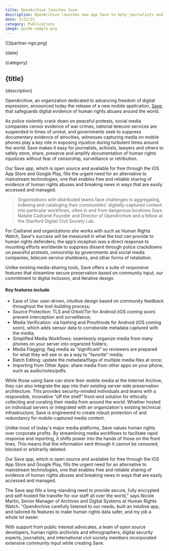 ```yaml
---
title: OpenArchive launches Save
description: OpenArchive launches new app Save to help journalists and human rights advocates protect and preserve highly sensitive digital media.
date: 3/22/22
category: Publications
image: guide-sample.png
---
```



<ArticleHeaderSection>
![](partner-ngo.png)

{date}

{category}

## **{title}**

{description}

</ArticleHeaderSection>
<ContentSection>

OpenArchive, an organization dedicated to advancing freedom of digital expression, announced today the release of a new mobile application, [Save](/save), that safeguards digital evidence of human rights abuses around the world.

As police violently crack down on peaceful protests, social media companies censor evidence of war crimes, national telecom services are suspended in times of unrest, and governments seek to suppress documentary evidence of atrocities, witnesses capturing media on mobile phones play a key role in exposing injustice during turbulent times around the world. Save makes it easy for journalists, activists, lawyers and others to safely store, share, preserve and amplify documentation of human rights injustices without fear of censorship, surveillance or retribution.

Our Save app, which is open source and available for free through the iOS App Store and Google Play, fills the urgent need for an alternative to mainstream technologies, one that enables free and reliable sharing of evidence of human rights abuses and breaking news in ways that are easily accessed and managed.

> Organizations with distributed teams face challenges in aggregating, indexing and cataloging their communities' digitally-captured content into particular workflows, often in and from dangerous locations
> Says Natalie Cadranel
> Founder and Director of OpenArchive and a fellow at the Stanford Digital Civil Society Lab.

For Cadranel and organizations she works with such as Human Rights Watch, Save's success will be measured in what the tool can provide to human rights defenders; the app’s inception was a direct response to mounting efforts worldwide to suppress dissent through police crackdowns on peaceful protests, censorship by governments and social media companies, telecom service shutdowns, and other forms of retaliation.

Unlike existing media-sharing tools, Save offers a suite of responsive features that streamline secure preservation based on community input, our commitment to digital inclusion, and iterative design.

#### Key features include

- Ease of Use: user-driven, intuitive design based on community feedback throughout the tool-building process;
- Source Protection: TLS and Orbot/Tor for Android (iOS coming soon) prevent interception and surveillance;
- Media Verification: via hashing and Proofmode for Android (iOS coming soon), which adds sensor data to corroborate metadata captured with the media;
- Simplified Media Workflows: seamlessly organize media from many phones on your server into organized folders;
- Media Flagging: flag media as “significant” so reviewers are prepared for what they will see or as a way to "favorite" media;
- Batch Editing: update the metadata/flags of multiple media files at once;
- Importing from Other Apps: share media from other apps on your phone, such as audio/notes/pdfs.

While those using Save can store their mobile media at the Internet Archive, they can also integrate the app into their existing server-side preservation architecture. This provides security-minded individuals and teams with a responsible, innovative “off the shelf” front-end solution for ethically collecting and curating their media from around the world. Whether hosted on individual servers or integrated with an organization's existing technical infrastructure, Save is engineered to create robust protection of and redundancy for mobile-captured media content.

Unlike most of today's major media platforms, Save values human rights over corporate profits. By streamlining media workflows to facilitate rapid response and reporting, it shifts power into the hands of those on the front lines. This means that the information sent through it cannot be censored, blocked or arbitrarily deleted.

Our Save app, which is open source and available for free through the iOS App Store and Google Play, fills the urgent need for an alternative to mainstream technologies, one that enables free and reliable sharing of evidence of human rights abuses and breaking news in ways that are easily accessed and managed.

The Save app fills a long-standing need to provide secure, fully encrypted and self-hosted file transfer for our staff all over the world," says Nicole Martin, Senior Manager of Archives and Digital Systems at Human Rights Watch. "OpenArchive carefully listened to our needs, built an intuitive app, and tailored its features to make human rights data safer, and my job a whole lot easier.

With support from public interest advocates, a team of open source developers, human rights archivists and ethnographers, digital security experts, journalists, and international civil society members incorporated extensive community input while creating Save.

</ContentSection>
